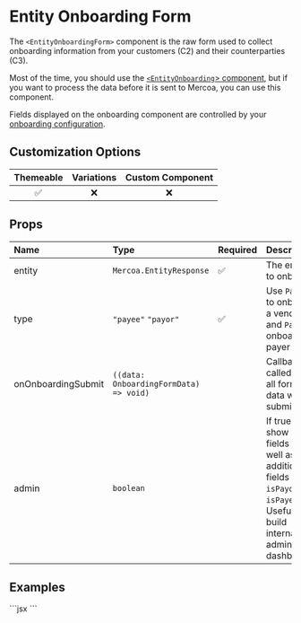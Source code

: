 
# Entity Onboarding Form

The `<EntityOnboardingForm>` component is the raw form used to collect onboarding information from your customers (C2) and their counterparties (C3).

Most of the time, you should use the [`<EntityOnboarding`> component](/Entity/Onboarding), but if you want to process the data before it is sent to Mercoa, you can use this component.

Fields displayed on the onboarding component are controlled by your [onboarding configuration](https://mercoa.com/dashboard/developers#customizations).

## Customization Options

| Themeable | Variations | Custom Component |
| :-------: | :--------: | :--------------: |
|    ✅     |     ❌     |        ❌        |

## Props

| Name               | Type                                   | Required | Description                                                                                                                         |
| :-----------------| :-------------------------------------| :-------| :----------------------------------------------------------------------------------------------------------------------------------|
| entity             | `Mercoa.EntityResponse`                | ✅        | The entity to onboard                                                                                                               |
| type               | `"payee"` `"payor"`                    | ✅        | Use `Payee` to onboard a vendor, and `Payor` to onboard a payer                                                                     |
| onOnboardingSubmit | `((data: OnboardingFormData) => void)` |          | Callback called with all form data when submitted                                                                                   |
| admin              | `boolean`                              |          | If true, will show all fields as well as additional fields like `isPayor` and `isPayee`. Useful to build internal admin dashboards. |



## Examples

<ComponentContainer>
  <EntityOnboardingForm entity={payerEntity} type="payor" />
  ```jsx
<EntityOnboarding entity={payerEntity} type="payor" />
  ```
</ComponentContainer>